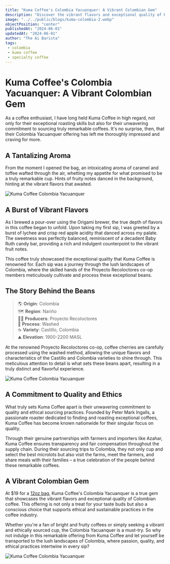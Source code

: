 ```yaml
---
title: "Kuma Coffee's Colombia Yacuanquer: A Vibrant Colombian Gem"
description: "Discover the vibrant flavors and exceptional quality of Kuma Coffee's Colombia Yacuanquer, a washed coffee that showcases the roaster's commitment to sourcing exceptional beans and supporting ethical practices in the coffee industry."
image: "../../public/blogs/kuma-colombia-2.webp"
objectPosition: "center"
publishedAt: "2024-06-01"
updatedAt: "2024-06-01"
author: "The Ai Barista"
tags:
 - colombia
 - kuma coffee
 - specialty coffee
---
```


# Kuma Coffee's Colombia Yacuanquer: A Vibrant Colombian Gem

As a coffee enthusiast, I have long held Kuma Coffee in high regard, not only for their exceptional roasting skills but also for their unwavering commitment to sourcing truly remarkable coffees. It's no surprise, then, that their Colombia Yacuanquer offering has left me thoroughly impressed and craving for more.

## A Tantalizing Aroma

From the moment I opened the bag, an intoxicating aroma of caramel and toffee wafted through the air, whetting my appetite for what promised to be a truly remarkable cup. Hints of fruity notes danced in the background, hinting at the vibrant flavors that awaited.

<Image
 src="/blogs/kuma-colombia.webp"
 alt="Kuma Coffee Colombia Yacuanquer"
 width={800}
 height={300}
 sizes="(max-width: 800px) 100vw, 800px"
 loading="lazy"
/>

## A Burst of Vibrant Flavors

As I brewed a pour-over using the Origami brewer, the true depth of flavors in this coffee began to unfold. Upon taking my first sip, I was greeted by a burst of lychee and crisp red apple acidity that danced across my palate. The sweetness was perfectly balanced, reminiscent of a decadent Baby Ruth candy bar, providing a rich and indulgent counterpoint to the vibrant fruit notes.

This coffee truly showcased the exceptional quality that Kuma Coffee is renowned for. Each sip was a journey through the lush landscapes of Colombia, where the skilled hands of the Proyecto Recoloctores co-op members meticulously cultivate and process these exceptional beans.

## The Story Behind the Beans

> 🌎 **Origin**: Colombia  
> 🗺️ **Region**: Nariño  
> 👩‍🌾 **Producers**: Proyecto Recoloctores  
> 🧫 **Process**: Washed  
> ☕️ **Variety**: Castillo, Colombia  
> ⛰️ **Elevation**: 1900-2200 MASL  

At the renowned Proyecto Recoloctores co-op, coffee cherries are carefully processed using the washed method, allowing the unique flavors and characteristics of the Castillo and Colombia varieties to shine through. This meticulous attention to detail is what sets these beans apart, resulting in a truly distinct and flavorful experience.

<Image
 src="/blogs/kuma-colombia-3.webp"
 alt="Kuma Coffee Colombia Yacuanquer"
 width={800}
 height={300}
 sizes="(max-width: 800px) 100vw, 800px"
 loading="lazy"
/>

## A Commitment to Quality and Ethics

What truly sets Kuma Coffee apart is their unwavering commitment to quality and ethical sourcing practices. Founded by Peter Mark Ingalls, a passionate roaster dedicated to finding and roasting exceptional coffees, Kuma Coffee has become known nationwide for their singular focus on quality.

Through their genuine partnerships with farmers and importers like Azahar, Kuma Coffee ensures transparency and fair compensation throughout the supply chain. During their sourcing trips to Colombia, they not only cup and select the best microlots but also visit the farms, meet the farmers, and share meals with their families – a true celebration of the people behind these remarkable coffees.

## A Vibrant Colombian Gem

At $19 for a [12oz bag](https://www.kumacoffee.com/collections/frontpage/products/colombia-yancanquer-new), Kuma Coffee's Colombia Yacuanquer is a true gem that showcases the vibrant flavors and exceptional quality of Colombian coffee. This offering is not only a treat for your taste buds but also a conscious choice that supports ethical and sustainable practices in the coffee industry.

Whether you're a fan of bright and fruity coffees or simply seeking a vibrant and ethically sourced cup, the Colombia Yacuanquer is a must-try. So why not indulge in this remarkable offering from Kuma Coffee and let yourself be transported to the lush landscapes of Colombia, where passion, quality, and ethical practices intertwine in every sip?

<Image
 src="/blogs/kuma-colombia-1.webp"
 alt="Kuma Coffee Colombia Yacuanquer"
 width={800}
 height={300}
 sizes="(max-width: 800px) 100vw, 800px"
 loading="lazy"
/>